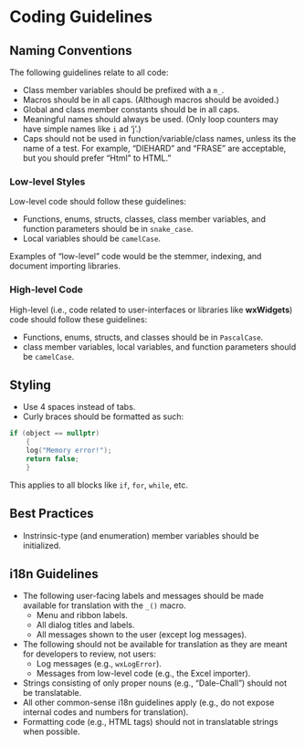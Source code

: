 # Coding Guidelines

## Naming Conventions

The following guidelines relate to all code:

- Class member variables should be prefixed with a `m_`.
- Macros should be in all caps. (Although macros should be avoided.)
- Global and class member constants should be in all caps.
- Meaningful names should always be used. (Only loop counters may have simple names like `i` ad 'j'.)
- Caps should not be used in function/variable/class names, unless its the name of a test. For example, "DIEHARD" and "FRASE" are acceptable, but you should prefer "Html" to HTML."

### Low-level Styles {-}

Low-level code should follow these guidelines:

- Functions, enums, structs, classes, class member variables, and function parameters should be in `snake_case`.
- Local variables should be `camelCase`.

Examples of "low-level" code would be the stemmer, indexing, and document importing libraries.

### High-level Code {-}

High-level (i.e., code related to user-interfaces or libraries like **wxWidgets**) code should follow these guidelines:

- Functions, enums, structs, and classes should be in `PascalCase`.
- class member variables, local variables, and function parameters should be `camelCase`.

## Styling

- Use 4 spaces instead of tabs.
- Curly braces should be formatted as such:
```cpp
if (object == nullptr)
    {
    log("Memory error!");
    return false;
    }
```
This applies to all blocks like `if`, `for`, `while`, etc.

## Best Practices

- Instrinsic-type (and enumeration) member variables should be initialized.

## i18n Guidelines

- The following user-facing labels and messages should be made available for translation with the `_()` macro.
  - Menu and ribbon labels.
  - All dialog titles and labels.
  - All messages shown to the user (except log messages).
- The following should not be available for translation as they are meant for developers to review, not users:
  - Log messages (e.g., `wxLogError`).
  - Messages from low-level code (e.g., the Excel importer).
- Strings consisting of only proper nouns (e.g., "Dale-Chall") should not be translatable.
- All other common-sense i18n guidelines apply (e.g., do not expose internal codes and numbers for translation).
- Formatting code (e.g., HTML tags) should not in translatable strings when possible.

